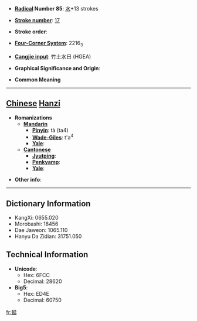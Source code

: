 * '''[[Wiktionary:Chinese radical index| Radical]] Number 85''': [[Wiktionary:Chinese radical index 水|水]]+13 strokes

* '''[[Wiktionary:Chinese total strokes index|Stroke number]]''': [[Wiktionary:Chinese total strokes index 17|17]]

* '''Stroke order''': 

* '''[[Wiktionary:Chinese four corner index|Four-Corner System]]''': 2216<sub>3</sub>

* '''[[Wiktionary:Chinese Cangjie index|Cangjie input]]''': 竹土水日 (HGEA)

* '''Graphical Significance and Origin''': 

* '''Common Meaning'''

----

== [[Chinese]] [[Hanzi]] ==

* '''Romanizations'''
** '''[[Mandarin]]'''
*** '''[[Pinyin]]''': tà (ta4)
*** '''[[Wade-Giles]]''': t'a<sup>4</sup>
*** '''[[Yale]]''': 
** '''[[Cantonese]]'''
*** '''[[Jyutping]]''':
*** '''[[Penkyamp]]''': 
*** '''[[Yale]]''': 

* '''Other info''': 

----

== Dictionary Information ==

* KangXi: 0655.020
* Morobashi: 18456
* Dae Jaweon: 1065.110
* Hanyu Da Zidian: 31751.050

== Technical Information ==

* '''Unicode''':
** Hex: 6FCC
** Decimal: 28620
* '''Big5''':
** Hex: ED4E
** Decimal: 60750

[[fr:濌]]